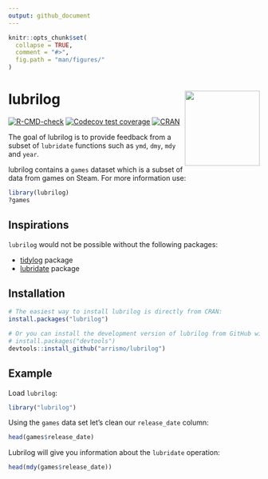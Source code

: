 ```yaml
---
output: github_document
---
```


<!-- README.md is generated from README.Rmd. Please edit that file -->

```r
knitr::opts_chunk$set(
  collapse = TRUE,
  comment = "#>",
  fig.path = "man/figures/"
)
```

# lubrilog <img src="man/figures/lubrilog.png" align="right" height="150" width="150"/>

<!-- badges: start -->

[![R-CMD-check](https://github.com/arrismo/lubrilog/actions/workflows/R-CMD-check.yaml/badge.svg)](https://github.com/arrismo/lubrilog/actions/workflows/R-CMD-check.yaml) 
[![Codecov test coverage](https://codecov.io/gh/arrismo/lubrilog/graph/badge.svg)](https://app.codecov.io/gh/arrismo/lubrilog)
[![CRAN](https://img.shields.io/cran/v/lubrilog)](https://cran.r-project.org/package=lubrilog)

<!-- badges: end -->

The goal of lubrilog is to provide feedback from a subset of `lubridate` functions such as `ymd`, `dmy`, `mdy` and `year`.

lubrilog contains a `games` dataset which is a subset of data from games on Steam. For more information use:

```r
library(lubrilog)
?games
```

## Inspirations

`lubrilog` would not be possible without the following packages:

-   [tidylog](https://github.com/elbersb/tidylog/tree/master?tab=readme-ov-file) package
-   [lubridate](https://github.com/tidyverse/lubridate) package


## Installation

```r
# The easiest way to install lubrilog is directly from CRAN:
install.packages("lubrilog")

# Or you can install the development version of lubrilog from GitHub with:
# install.packages("devtools")
devtools::install_github("arrismo/lubrilog")
```

## Example

Load `lubrilog`:

```r
library("lubrilog")
```

Using the `games` data set let's clean our `release_date` column:

```r
head(games$release_date)
```

Lubrilog will give you information about the `lubridate` operation:

```r
head(mdy(games$release_date))
```
